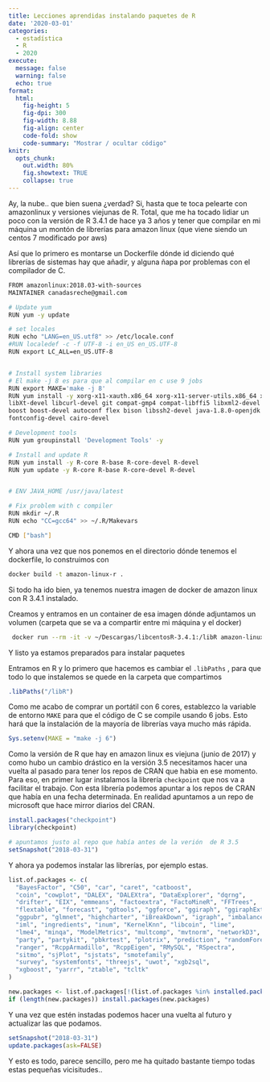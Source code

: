 ```yaml
---
title: Lecciones aprendidas instalando paquetes de R
date: '2020-03-01'
categories:
  - estadística
  - R
  - 2020
execute: 
  message: false
  warning: false
  echo: true
format: 
  html: 
    fig-height: 5
    fig-dpi: 300
    fig-width: 8.88
    fig-align: center
    code-fold: show
    code-summary: "Mostrar / ocultar código"
knitr:
  opts_chunk:
    out.width: 80%
    fig.showtext: TRUE
    collapse: true
---
```



Ay, la nube.. que bien suena ¿verdad? 
Si, hasta que te toca pelearte con amazonlinux y versiones viejunas de R.  Total, que me ha tocado lidiar un poco con la versión de R 3.4.1 de hace ya 3 años y tener que compilar en mi máquina un montón de librerías para amazon linux (que viene siendo un centos 7 modificado por aws)


Así que lo primero es montarse un Dockerfile dónde id diciendo qué librerías de sistemas hay que añadir, y alguna ñapa por problemas con el compilador de C. 


```bash
FROM amazonlinux:2018.03-with-sources
MAINTAINER canadasreche@gmail.com 

# Update yum
RUN yum -y update 

# set locales
RUN echo "LANG=en_US.utf8" >> /etc/locale.conf
#RUN localedef -c -f UTF-8 -i en_US en_US.UTF-8
RUN export LC_ALL=en_US.UTF-8


# Install system libraries
# El make -j 8 es para que al compilar en c use 9 jobs
RUN export MAKE='make -j 8'
RUN yum install -y xorg-x11-xauth.x86_64 xorg-x11-server-utils.x86_64 xterm libXt libX11-devel \
libXt-devel libcurl-devel git compat-gmp4 compat-libffi5 libxml2-devel libjpeg-devel openssl-devel \
boost boost-devel autoconf flex bison libssh2-devel java-1.8.0-openjdk java-1.8.0-openjdk-devel \
fontconfig-devel cairo-devel

# Development tools 
RUN yum groupinstall 'Development Tools' -y

# Install and update R
RUN yum install -y R-core R-base R-core-devel R-devel
RUN yum update -y R-core R-base R-core-devel R-devel


# ENV JAVA_HOME /usr/java/latest

# Fix problem with c compiler
RUN mkdir ~/.R
RUN echo "CC=gcc64" >> ~/.R/Makevars

CMD ["bash"] 

```

Y ahora una vez que nos ponemos en el directorio dónde tenemos el dockerfile, lo construimos con 

```bash
docker build -t amazon-linux-r .
```

Si todo ha ido bien, ya tenemos nuestra imagen de docker de amazon linux con R 3.4.1 instalado. 

Creamos y entramos en un container de esa imagen dónde adjuntamos un volumen (carpeta que se va a compartir entre mi máquina y el docker)


```bash
 docker run --rm -it -v ~/Descargas/libcentosR-3.4.1:/libR amazon-linux-r /bin/bash

```

Y listo ya estamos preparados para instalar paquetes

Entramos en R y lo primero que hacemos es cambiar el `.libPaths` , para que todo lo que instalemos se quede en la carpeta que compartimos

```r
.libPaths("/libR")

```


Como me acabo de comprar un portátil con 6 cores, establezco la variable de entorno `MAKE` para que el código de C se compile usando 6 jobs. Esto hará que la instalación de la mayoría de librerías vaya mucho más rápida.

```r
Sys.setenv(MAKE = "make -j 6")
```


Como la versión de R que hay en amazon linux es viejuna (junio de 2017) y como hubo un cambio drástico en la versión 3.5 necesitamos hacer una vuelta al pasado para tener los repos de CRAN que habia en ese momento. Para eso, en primer lugar instalamos la librería `checkpoint` que nos va a facilitar el trabajo. Con esta librería podemos apuntar a los repos de CRAN que había en una fecha determinada. En realidad apuntamos a un repo de microsoft que hace mirror diarios del CRAN.

```r
install.packages("checkpoint")
library(checkpoint)

# apuntamos justo al repo que había antes de la verión  de R 3.5
setSnapshot("2018-03-31")

```

Y ahora ya podemos instalar las librerías, por ejemplo estas.

```r

list.of.packages <- c(
  "BayesFactor", "C50", "car", "caret", "catboost",
  "coin", "cowplot", "DALEX", "DALEXtra", "DataExplorer", "dqrng",
  "drifter", "EIX", "emmeans", "factoextra", "FactoMineR", "FFTrees",
  "flextable", "forecast", "gdtools", "ggforce", "ggiraph", "ggiraphExtra",
  "ggpubr", "glmnet", "highcharter", "iBreakDown", "igraph", "imbalance",
  "iml", "ingredients", "inum", "KernelKnn", "libcoin", "lime",
  "lme4", "minqa", "ModelMetrics", "multcomp", "mvtnorm", "networkD3",
  "party", "partykit", "pbkrtest", "plotrix", "prediction", "randomForestExplainer",
  "ranger", "RcppArmadillo", "RcppEigen", "RMySQL", "RSpectra",
  "sitmo", "sjPlot", "sjstats", "smotefamily",
  "survey", "systemfonts", "threejs", "uwot", "xgb2sql",
  "xgboost", "yarrr", "ztable", "tcltk"
)

new.packages <- list.of.packages[!(list.of.packages %in% installed.packages()[, "Package"])]
if (length(new.packages)) install.packages(new.packages)


```

Y una vez que estén instadas podemos hacer una vuelta al futuro y actualizar las que podamos.


```r

setSnapshot("2018-03-31")
update.packages(ask=FALSE)


```

Y esto es todo, parece sencillo, pero me ha quitado bastante tiempo todas estas pequeñas vicisitudes.. 



